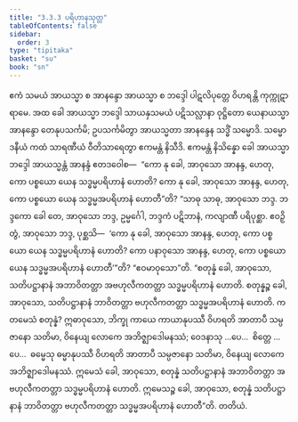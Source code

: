```yaml
---
title: "3.3.3 ပရိဟာနသုတ္တ"
tableOfContents: false
sidebar:
  order: 3
type: "tipitaka"
basket: "su"
book: "sn"
---
```



<DynamicBreadcrumb />

<Division number="389" book="sn" e="ch" v="18" p="336">

<Paragraph number="870" book="sn">
ဧကံ သမယံ အာယသ္မာ စ အာနန္ဒော အာယသ္မာ စ ဘဒ္ဒေါ ပါဋလိပုတ္တေ ဝိဟရန္တိ ကုက္ကုဋာရာမေ. အထ ခေါ အာယသ္မာ ဘဒ္ဒေါ သာယနှသမယံ ပဋိသလ္လာနာ ဝုဋ္ဌိတော ယေနာယသ္မာ အာနန္ဒော တေနုပသင်္ကမိ; ဥပသင်္ကမိတွာ အာယသ္မတာ အာနန္ဒေန သဒ္ဓိံ သမ္မောဒိ. သမ္မောဒနီယံ ကထံ သာရဏီယံ ဝီတိသာရေတွာ ဧကမန္တံ နိသီဒိ. ဧကမန္တံ နိသိန္နော ခေါ အာယသ္မာ ဘဒ္ဒေါ အာယသ္မန္တံ အာနန္ဒံ ဧတဒဝေါစ—  “ကော နု ခေါ, အာဝုသော အာနန္ဒ, ဟေတု, ကော ပစ္စယော ယေန သဒ္ဓမ္မပရိဟာနံ ဟောတိ? ကော နု ခေါ, အာဝုသော အာနန္ဒ, ဟေတု, ကော ပစ္စယော ယေန သဒ္ဓမ္မအပရိဟာနံ ဟောတီ”တိ?
</Paragraph>

<Paragraph number="871" book="sn">
“သာဓု သာဓု, အာဝုသော ဘဒ္ဒ. ဘဒ္ဒကော ခေါ တေ, အာဝုသော ဘဒ္ဒ, ဥမ္မင်္ဂေါ, ဘဒ္ဒကံ ပဋိဘာနံ, ကလျာဏီ ပရိပုစ္ဆာ. ဧဝဉှိ တွံ, အာဝုသော ဘဒ္ဒ, ပုစ္ဆသိ—  ‘ကော နု ခေါ, အာဝုသော အာနန္ဒ, ဟေတု, ကော ပစ္စယော ယေန သဒ္ဓမ္မပရိဟာနံ ဟောတိ? ကော ပနာဝုသော အာနန္ဒ, ဟေတု, ကော ပစ္စယော ယေန သဒ္ဓမ္မအပရိဟာနံ ဟောတီ’”တိ? “ဧဝမာဝုသော”တိ. “စတုန္နံ ခေါ, အာဝုသော, သတိပဋ္ဌာနာနံ အဘာဝိတတ္တာ အဗဟုလီကတတ္တာ သဒ္ဓမ္မပရိဟာနံ ဟောတိ. စတုန္နဉ္စ ခေါ, အာဝုသော, သတိပဋ္ဌာနာနံ ဘာဝိတတ္တာ ဗဟုလီကတတ္တာ သဒ္ဓမ္မအပရိဟာနံ ဟောတိ.
</Paragraph>

<Paragraph number="872" book="sn">
ကတမေသံ စတုန္နံ? ဣဓာဝုသော, ဘိက္ခု ကာယေ ကာယာနုပဿီ ဝိဟရတိ အာတာပီ သမ္ပဇာနော သတိမာ, ဝိနေယျ လောကေ အဘိဇ္ဈာဒေါမနဿံ; ဝေဒနာသု …ပေ…  စိတ္တေ …ပေ…  ဓမ္မေသု ဓမ္မာနုပဿီ ဝိဟရတိ အာတာပီ သမ္ပဇာနော သတိမာ, ဝိနေယျ လောကေ အဘိဇ္ဈာဒေါမနဿံ. ဣမေသံ ခေါ, အာဝုသော, စတုန္နံ သတိပဋ္ဌာနာနံ အဘာဝိတတ္တာ အဗဟုလီကတတ္တာ သဒ္ဓမ္မပရိဟာနံ ဟောတိ. ဣမေသဉ္စ ခေါ, အာဝုသော, စတုန္နံ သတိပဋ္ဌာနာနံ ဘာဝိတတ္တာ ဗဟုလီကတတ္တာ သဒ္ဓမ္မအပရိဟာနံ ဟောတီ”တိ.

</Paragraph>
</Division>

<Paragraph number="873" type="center" book="sn">
တတိယံ.
</Paragraph>